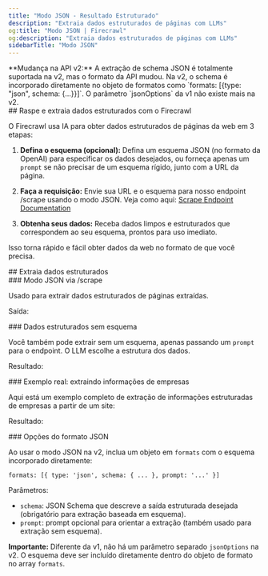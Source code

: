 ```yaml
---
title: "Modo JSON - Resultado Estruturado"
description: "Extraia dados estruturados de páginas com LLMs"
og:title: "Modo JSON | Firecrawl"
og:description: "Extraia dados estruturados de páginas com LLMs"
sidebarTitle: "Modo JSON"
---
```



<Note>
  **Mudança na API v2:** A extração de schema JSON é totalmente suportada na v2, mas o formato da API mudou. Na v2, o schema é incorporado diretamente no objeto de formatos como `formats: [{type: "json", schema: {...}}]`. O parâmetro `jsonOptions` da v1 não existe mais na v2.
</Note>

<div id="scrape-and-extract-structured-data-with-firecrawl">
  ## Raspe e extraia dados estruturados com o Firecrawl
</div>

O Firecrawl usa IA para obter dados estruturados de páginas da web em 3 etapas:

1. **Defina o esquema (opcional):**
   Defina um esquema JSON (no formato da OpenAI) para especificar os dados desejados, ou forneça apenas um `prompt` se não precisar de um esquema rígido, junto com a URL da página.

2. **Faça a requisição:**
   Envie sua URL e o esquema para nosso endpoint /scrape usando o modo JSON. Veja como aqui:
   [Scrape Endpoint Documentation](https://docs.firecrawl.dev/api-reference/endpoint/scrape)

3. **Obtenha seus dados:**
   Receba dados limpos e estruturados que correspondem ao seu esquema, prontos para uso imediato.

Isso torna rápido e fácil obter dados da web no formato de que você precisa.

<div id="extract-structured-data">
  ## Extraia dados estruturados
</div>

<div id="json-mode-via-scrape">
  ### Modo JSON via /scrape
</div>

Usado para extrair dados estruturados de páginas extraídas.

<CodeGroup>

<ExtractPython />
<ExtractNode />
<ExtractCURL />

</CodeGroup>

Saída:

<ExtractOutput />

<div id="structured-data-without-schema">
  ### Dados estruturados sem esquema
</div>

Você também pode extrair sem um esquema, apenas passando um `prompt` para o endpoint. O LLM escolhe a estrutura dos dados.

<CodeGroup>

<ExtractNoSchemaPython />
<ExtractNoSchemaNode />
<ExtractNoSchemaCURL />

</CodeGroup>

Resultado:

<ExtractNoSchemaOutput />

<div id="real-world-example-extracting-company-information">
  ### Exemplo real: extraindo informações de empresas
</div>

Aqui está um exemplo completo de extração de informações estruturadas de empresas a partir de um site:

<CodeGroup>

<EventExamplePython />
<EventExampleNode />
<EventExampleCURL />

</CodeGroup>

Resultado:

<EventExampleOutput />

<div id="json-format-options">
  ### Opções do formato JSON
</div>

Ao usar o modo JSON na v2, inclua um objeto em `formats` com o esquema incorporado diretamente:

`formats: [{ type: 'json', schema: { ... }, prompt: '...' }]`

Parâmetros:

- `schema`: JSON Schema que descreve a saída estruturada desejada (obrigatório para extração baseada em esquema).
- `prompt`: prompt opcional para orientar a extração (também usado para extração sem esquema).

**Importante:** Diferente da v1, não há um parâmetro separado `jsonOptions` na v2. O esquema deve ser incluído diretamente dentro do objeto de formato no array `formats`.